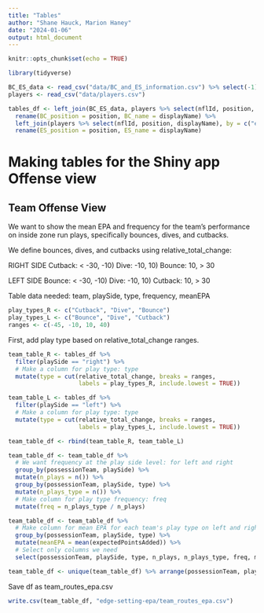 ```yaml
---
title: "Tables"
author: "Shane Hauck, Marion Haney"
date: "2024-01-06"
output: html_document
---
```


```r
knitr::opts_chunk$set(echo = TRUE)
```


```r
library(tidyverse)
```

```r
BC_ES_data <- read_csv("data/BC_and_ES_information.csv") %>% select(-1)
players <- read_csv("data/players.csv")

tables_df <- left_join(BC_ES_data, players %>% select(nflId, position, displayName), by = c("ballCarrierId" = "nflId")) %>%
  rename(BC_position = position, BC_name = displayName) %>%
  left_join(players %>% select(nflId, position, displayName), by = c("edgeSetterId_atMaxChange" = "nflId")) %>%
  rename(ES_position = position, ES_name = displayName) 
```


# Making tables for the Shiny app Offense view

## Team Offense View

We want to show the mean EPA and frequency for the team's performance on 
inside zone run plays, specifically bounces, dives, and cutbacks.

We define bounces, dives, and cutbacks using relative_total_change:

RIGHT SIDE
Cutback: < -30, -10)
Dive: -10, 10)
Bounce: 10, > 30

LEFT SIDE
Bounce: < -30, -10)
Dive: -10, 10)
Cutback: 10, > 30

Table data needed: team, playSide, type, frequency, meanEPA

```r
play_types_R <- c("Cutback", "Dive", "Bounce")
play_types_L <- c("Bounce", "Dive", "Cutback")
ranges <- c(-45, -10, 10, 40)
```

First, add play type based on relative_total_change ranges.

```r
team_table_R <- tables_df %>%
  filter(playSide == "right") %>%
  # Make a column for play type: type
  mutate(type = cut(relative_total_change, breaks = ranges, 
                    labels = play_types_R, include.lowest = TRUE))

team_table_L <- tables_df %>%
  filter(playSide == "left") %>%
  # Make a column for play type: type
  mutate(type = cut(relative_total_change, breaks = ranges, 
                    labels = play_types_L, include.lowest = TRUE))

team_table_df <- rbind(team_table_R, team_table_L)
```

```r
team_table_df <- team_table_df %>%
  # We want frequency at the play side level: for left and right
  group_by(possessionTeam, playSide) %>%
  mutate(n_plays = n()) %>%
  group_by(possessionTeam, playSide, type) %>%
  mutate(n_plays_type = n()) %>%
  # Make column for play type frequency: freq
  mutate(freq = n_plays_type / n_plays)

team_table_df <- team_table_df %>%
  # Make column for mean EPA for each team's play type on left and right
  group_by(possessionTeam, playSide, type) %>%
  mutate(meanEPA = mean(expectedPointsAdded)) %>%
  # Select only columns we need
  select(possessionTeam, playSide, type, n_plays, n_plays_type, freq, meanEPA)

team_table_df <- unique(team_table_df) %>% arrange(possessionTeam, playSide, type)
```

Save df as team_routes_epa.csv
```r
write.csv(team_table_df, "edge-setting-epa/team_routes_epa.csv")
```


<!-- ## Player Offense View -->

<!-- We want to show "players to watch", i.e. the offense team's runningbacks  -->
<!-- and how effective they are for different routes on inside zone run plays. -->

<!-- Table data needed: team, BC_name, playSide, type, meanEPA, most_common_route -->

<!-- ```{r} -->
<!-- player_table_df <- tables_df %>% -->
<!--   # Make a column for play type: type -->
<!--   mutate(type = cut(relative_total_change, breaks = ranges,  -->
<!--                     labels = play_types, include.lowest = TRUE)) %>% -->
<!--   group_by(BC_name, playSide) %>% -->
<!--   # Make a column for player play type frequency for each side -->
<!--   mutate(n_plays = n()) %>% -->
<!--   group_by(BC_name, playSide, type) %>% -->
<!--   mutate(n_plays_type = n()) %>% -->
<!--   mutate(freq = n_plays_type / n_plays) -->

<!-- player_table_df <- player_table_df %>% -->
<!--   # Make column for mean EPA for each team's play type on left and right -->
<!--   group_by(BC_name, type, playSide) %>% -->
<!--   mutate(meanEPA = mean(expectedPointsAdded)) %>% -->
<!--   # Select only columns we need -->
<!--   select(possessionTeam, BC_name, BC_position, playSide, type,  -->
<!--          n_plays, n_plays_type, freq, meanEPA) -->

<!-- player_table_df <- unique(player_table_df) %>% arrange(possessionTeam, BC_name,  -->
<!--                                                        playSide, type) -->
<!-- ``` -->

<!-- Save df as player_routes_epa.csv -->
<!-- ```{r} -->
<!-- write.csv(player_table_df, "edge-setting-epa/player_routes_epa.csv") -->
<!-- ``` -->

